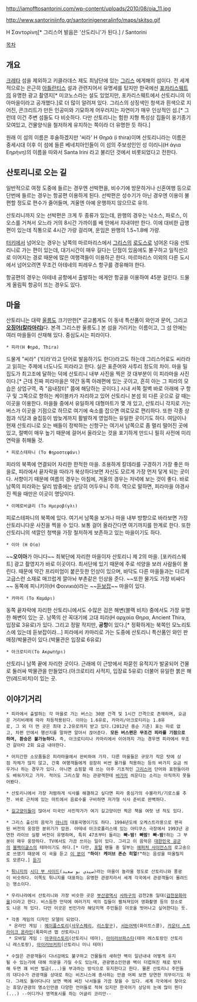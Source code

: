 http://iamofftosantorini.com/wp-content/uploads/2010/08/oia_11.jpg

http://www.santoriniinfo.gr/santorinigeneralinfo/maps/skitso.gif

Η Σαντορίνη[* 그리스어 발음은 '산도리니'가 된다.] / Santorini

[[목차]]
== 개요 ==
[[크레타]] 섬을 제외하고 키클라데스 제도 최남단에 있는 [[그리스]] 에게해의 섬이다. 전 세계적으로는 은근히 [[아틀란티스]] 설과 관련지어서 유명세를 탔지만 한국에선 [[포카리스웨트]]의 유명한 광고 촬영지[* 미코노스라는 설도 있었지만, 포카리스웨트에서 산토리니의 이아마을이라고 공개했다.]로 더 많이 알려져 있다. 그리스의 상징색인 청색과 흰색으로 지어진, 콘크리트가 만든 인공미와 기묘하게 어우러지는 자연미가 매우 인상적인 섬.[* 그런데 이건 주변 섬들도 다 비슷하다. 다만 산토리니는 험한 지형 특성상 집들이 옹기종기 모여있고, 건물양식을 철저하게 유지하는 쪽이라 더 유명한 듯 하다.]

원래 이 섬의 이름은 후술하겠지만 '씨라' Η Θηρά (i thira)이며 산토리니라는 이름은 중세시대 이후 이 섬에 들른 베네치아인들이 이 섬의 주보성인인 성 이리니(Η άγια Εηρήνη)의 이름을 따와서 Santa Irini 라고 불리던 것에서 비롯되었다고 전한다.

== 산토리니로 오는 길 ==
일반적으로 여정 도중에 들르는 경우엔 선박편을, 비수기에 방문하거나 신혼여행 등으로 단번에 들르는 경우는 항공편 이용하게 된다. 선박편은 성수기가 아닌 경우엔 이용이 불편할 정도로 편수가 줄어들며, 겨울엔 아예 운행하지 않으므로 유의.

산토리니까지 오는 선박편은 크게 두 종류가 있는데, 완행의 경우는 낙소스, 파로스, 이오스를 거쳐서 오느라 거의 8시간 가까이를 배 안에서 지내야만 한다. 이에 대비한 급행편이 있는데 직통으로 4시간 가량 걸리며, 운임은 완행의 1.5~1.8배 가량.

[[터키]]에서 넘어오는 경우는 남쪽의 마르마리스에서 [[그리스]]의 [[로도스 섬#s-1|로도스]]로 넘어온 다음 산토리니로 가는 편이 있는데, 대기시간이 매우 길다는 단점이 있음에도 불구하고 일직선으로 이어지는 경로 때문에 많은 여행객들이 이용하곤 한다. 마르마리스 이외의 다른 도시에서 넘어오려면 무조건 아테네의 피레우스 항구를 경유해야 한다.

항공편의 경우는 아테네 공항에서 출발하는 에게안 항공을 이용하여 45분 걸린다. 드물게 올림픽 항공이 뜨는 경우도 있다.

== 마을 ==
산토리니는 대략 [[울릉도]] 크기만한[* 공교롭게도 이 동네 특산품이 와인과 문어, 그리고 '''[[오징어#s-1|오징어(칼라마리)]]'''다. 본격 그리스판 울릉도.] 본 섬을 가리키는 이름이고, 그 섬 안에는 여러 마을들이 산재해 있다. 중심도시는 피라이다.

 * 피라(Η Φηρά, Thira)
드물게 "씨라" ('티라'라고 단어로 발음하기도 한다)라고도 하는데 그리스어로도 씨라라고 읽히는 주제에 너도나도 피라라고 한다. 실은 표준어와 사투리 정도의 차이. 마을 밀집도가 최고조에 달하는 덕에 산토리니 내부 사진을 찍은 것 대부분이 이 피라마을 사진이다.[* 근데 진짜 피라마을은 약간 동쪽 아래편에 있는 곳이고, 흔히 아는 그 피라의 모습은 상업구역, 즉 "읍내장터" 쯤에 해당하는 곳이다.] 시내 서쪽 절벽 바로 아래에 구 항구 및 그쪽으로 향하는 케이블카가 자리하고 있어 산토리니 본섬 외 다른 곳으로 갈 때는 이곳을 이용한다. 마을들 중에서 유일하게 대형마트가 몇 개 있고, 산토리니 각지로 가는 버스가 이곳을 기점으로 하므로 여기에 숙소를 잡으면 여로모로 편리하다. 또한 각종 상점과 식당과 술집등이 밤늦게까지 활발하게 영업하는 유일한 곳이기도 하다. 여담이나 현재 산토리니로 오는 배들이 정박하는 신항구는 여기서 남쪽으로 좀 멀리 떨어진 곳에 있고, 절벽이 매우 높기 때문에 걸어서 올라오는 것을 포기하게 만드니 필히 사전에 미리 연락을 취해둘 것.

 * 피로스테파니 (Το Φηροστεφάνι)
피라의 북쪽에 연결되어 자리한 한적한 마을. 조용하게 칼데라를 구경하기 가장 좋은 마을로, 피라에서 끝자락을 따라가 북상하다보면 자신도 모르게 가장 먼저 닿게 되는 곳이다. 서향이기 때문에 여름의 경우는 아침에, 겨울의 경우는 저녁에 보는 것이 좋다. 바로 남쪽의 피라와는 달리 밤중에는 상당히 어두우니 주의. 역으로 말하면, 피라마을 야경사진 찍을 때만은 이곳이 명당이다.

 * 이메로비글리 (Το Ημεροβίγλι)
피로스테파니의 북쪽에 있다. 여기서 남쪽을 보거나 마을 내부 방향으로 바라보면 가장 산토리니다운 사진을 찍을 수 있다. 보통 걸어 올라간다면 여기까지를 한계로 한다. 또한 산토리니의 색깔인 청백을 가장 철저하게 보존하고 있는 마을이기도 하다.

 * 이아 (Η Οία)
~~'''오이아'''가 아니다~~ 최북단에 자리한 마을이자 산토리니 제 2의 마을. [포카리스웨트] 광고 촬영지가 바로 이곳이다. 최서단에 있기 때문에 주로 석양을 보러 사람들이 몰린다. 때문에 약간 프리미엄이 붙은듯한 인상이 있으며, 바닥도 다른 마을들과는 다르게 고급스런 소재로 매끄럽게 깔아놔 부촌같은 인상을 준다. ~~또한 물가도 가장 비싸다~~ 동쪽에 피니키아(Η Φοινικιά)라는 ~~[[듣보잡]]~~ 마을이 있다.

 * 카마리 (Το Καμάρι)
동쪽 끝자락에 자리한 산토리니에서도 수많은 검은 해변(블랙 비치) 중에서도 가장 유명한 해변이 있는 곳. 남쪽의 산 꼭대기에 고대 피라(Η αρχαία Θηρα, Ancient Thira, 입장료 3유로)가 있다. 그리고 정말 작지만, '''공항'''이 있다.[* 정확하게는 북쪽인 모노리토스에 있는데 듣보잡이라...] 피라에서 카마리로 가는 도중에 산토리니 특산품인 와인 판매장/박물관이 있다.(박물관은 입장료 6유로)

 * 아크로티리(Το Ακρωτήρι)
산토리니 남쪽 끝에 자리한 곳이다. 근래에 이 근방에서 파묻힌 유적지가 발굴되어 건물로 둘러싸 박물관을 만들었다.(아크로티리 사적지, 입장료 5유로) 더불어 유일한 붉은 해안(레드비치)이 있는 곳.

== 이야기거리 ==
 * 피라에서 출발하는 각 마을로 가는 버스는 30분 간격 및 1시간 간격으로 존재하며, 요금은 거리비례에 따라 차등적용된다. 이아는 1.6유로, 카마리/아크로티리는 1.8유로, 그 외 더 먼 곳은 최대 2.2유로까지 받고 있다.(2012년 중순 기준) 표는 따로 없고, 차편 안에서 행선지를 말하면 알아서 끊어준다. '''모든 버스편은 무조건 피라를 기점으로 하며, 환승은 불가능하다.''' 즉, 아크로티리나 카마리에서 이아까지 가는 경우엔 피라에서 무조건 갈아타 2회 요금 내야한다.

 * 어지간한 소모품들은 피라마을에서 완비하여 가자. 다른 마을들은 규모가 작은 탓에 상점 자체가 많지 않고, 간혹 여행객들에게 굉장히 비싼 물가를 적용하는 등의 바가지 요금 씌우거나 하는 경우가 있다. 아니면 쇼핑할 때 쓰는 아주 기초적인 [[그리스어]] 단어와 표현들이라도 배워가지고 가자. 적어도 그리스말 하는 관광객한테 [[바가지#s-3|바가지]] 씌운다는 소리는 아직까지 못들어봤다.

 * 산토리니에서 가장 저렴하게 식사를 해결하고 싶다면 피라 중심가의 수블라키/기로스를 추천. 바로 근처에 있는 마트에서 음료수를 구비하면 저가형 식사 준비로 완벽하다.

 * [[길고양이]]들이 많아서 미국인 사진작가가 여기 길고양이만 찍은 책을 여럿 낸 적도 있다.

 * 그리스 출신의 음악가 [[야니(음악가)|야니]]의 대표곡명이기도 하다. 1994년도에 오케스트라용으로 편곡된 버전의 웅장한 분위기가 압권. 아테네 아크로폴리스에 있는 아티쿠스 극장에서 1993년 공연한 라이브 실황 버전이 유명하며, 특히 47초부터 들리는 '''빠-밤! 빠밤! 빠-밤!'''하는 그 부분이 매우 웅장하다. TV에서도 가끔 쓰이는 일이 있다. 그리고 이 음악은 [[대한민국 공군]]의 [[블랙이글스]]의 테마이기도 하다.[* 다만, [[포탈(게임)|포탈]] 팬들 중 일부는 [[애퍼처 사이언스]]의 로고송으로 쓰였기 때문에 이 곡을 듣고 [[케이브 존슨|이 분]]이 '''"하이! 케이브 존슨 히얼!"'''하는 음성을 떠올릴지도 모른다.] [http://youtu.be/hhkEx9Mxc4I 듣기]

 * [[튀니지]]의 [http://tuningpp.com/sidi-bou-said-tunisia/ 시디 부 사이드](سيدي بو سعيد‎)라는 마을이 놀라울 정도로 산토리니와 풍광이 비슷하다. 이쪽도 튀니지를 대표하는 유명한 관광지라서 세계 각국에서 관광객들이 몰려드는 명소이다.

 * 우리나라에서 산토리니와 가장 비슷한 곳은 [[부산광역시]] [[사하구]]의 감천2동 일대([[감천문화마을]])이라고 한다. 비스듬한 언덕에 여러가지 색의 집들이 펼쳐져있어 영화촬영 등의 장소로도 나온 적 있다. 다만 이곳은 빈민가라 해당지역 주민들은 이곳을 벗어나고 싶어한다는 듯.

 * 각종 게임의 디자인 모델이 되었다.
  * 온라인 게임 : [[메이플스토리]]([[메이플 아일랜드#s-2.2|사우스페리]], [[빅토리아 아일랜드#s-2.1|리스항구]]), [[서든어택]](화이트스콜), [[카운터 스트라이크 온라인]](폭파미션 맵 산토리니) 
  * 모바일 게임 : [[아쿠아스토리]](산토리니 테마), [[아이러브파스타]](테마 레스토랑인 산토리니 레스토랑), [[아이러브커피]](산토리니 미니 테마)

 * 수많은 관광객들이 다녀감에도 불구하고 건물들의 새하얀 벽이 일년내내 어떻게 유지될 수 있는가에 대해 의문을 가질 수도 있는데, 관광명소인만큼 벽이 더럽혀진 채로 방치해 두면 꽤 비싼 벌금(...)을 부과하는 방식으로 유지한다고 한다. 물론 산토리니 주민들의 대다수가 관광객을 상대로 하는 비즈니스에 종사하는 만큼 어찌 보면 당연한 의무이기도 하다. 그래도 돌아다니다 보면 벽에 써진 낙서들을 가끔 찾을 수 있다. 세계 각국에서 찾아오는 휴양/관광의 명소인만큼 다양한 언어들로 적혀 있지만 한국어가 상당히 눈에 많이 띈다(...) --어디가나 영역표시를 하는 어글리 코리안--
